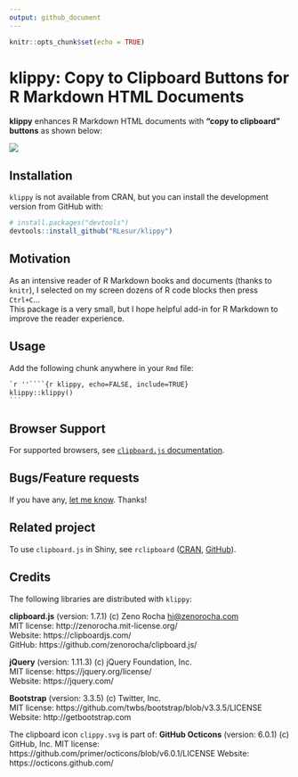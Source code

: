 ```yaml
---
output: github_document
---
```


<!-- README.md is generated from README.Rmd. Please edit that file -->


```r
knitr::opts_chunk$set(echo = TRUE)
```

# klippy: Copy to Clipboard Buttons for R Markdown HTML Documents

**klippy** enhances R Markdown HTML documents with **"copy to clipboard" buttons** as shown below:

![](./inst/README_files/img/klippy.png)

## Installation

`klippy` is not available from CRAN, but you can install the development version from GitHub with:

```r
# install.packages("devtools")
devtools::install_github("RLesur/klippy")
```

## Motivation

As an intensive reader of R Markdown books and documents (thanks to `knitr`), I selected on my screen dozens of R code blocks then press `Ctrl+C`...  
This package is a very small, but I hope helpful add-in for R Markdown to improve the reader experience.

## Usage

Add the following chunk anywhere in your `Rmd` file:

````markdown
`r ''````{r klippy, echo=FALSE, include=TRUE}
klippy::klippy()
```
````

## Browser Support

For supported browsers, see [`clipboard.js` documentation](https://clipboardjs.com/#browser-support).

## Bugs/Feature requests

If you have any, [let me know](https://github.com/RLesur/klippy/issues). Thanks!

## Related project

To use `clipboard.js` in Shiny, see `rclipboard` ([CRAN](https://cran.r-project.org/package=rclipboard), [GitHub](https://github.com/sbihorel/rclipboard)).

## Credits

The following libraries are distributed with `klippy`:

**clipboard.js** (version: 1.7.1) (c) Zeno Rocha <hi@zenorocha.com>  
MIT license: http://zenorocha.mit-license.org/  
Website: https://clipboardjs.com/  
GitHub: https://github.com/zenorocha/clipboard.js/ 

**jQuery** (version: 1.11.3) (c) jQuery Foundation, Inc.  
MIT license: https://jquery.org/license/  
Website: https://jquery.com/

**Bootstrap** (version: 3.3.5) (c) Twitter, Inc.  
MIT license: https://github.com/twbs/bootstrap/blob/v3.3.5/LICENSE  
Website: http://getbootstrap.com

The clipboard icon `clippy.svg` is part of:
**GitHub Octicons** (version: 6.0.1) (c) GitHub, Inc.
MIT license: https://github.com/primer/octicons/blob/v6.0.1/LICENSE
Website: https://octicons.github.com/
